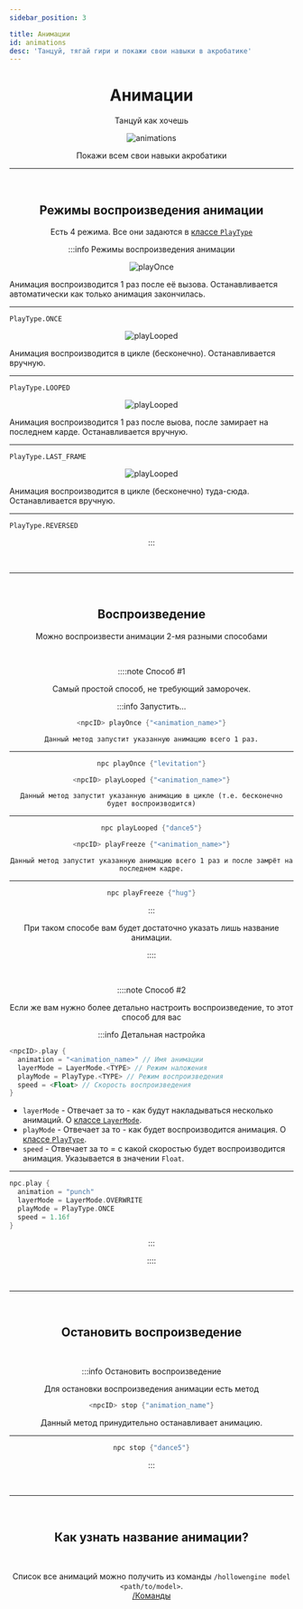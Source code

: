 ```yaml
---
sidebar_position: 3

title: Анимации
id: animations
desc: 'Танцуй, тягай гири и покажи свои навыки в акробатике'
---
```



<div align="center" style={{"position": "relative"}}>

# Анимации

Танцуй как хочешь

<link rel="preload" as="image" href="@site/static/img/doc/titles/Animations0.webp" />
<div className="show" id="mask">

![animations](@site/static/img/doc/titles/NpcAnimations0.webp "Спасибо Uertyk_ [uertyk_] за титульник")

</div>

Покажи всем свои навыки акробатики

---

<br />

<div id="dont-copy">

## Режимы воспроизведения анимации

Есть 4 режима. Все они задаются в [классе `PlayType`](../../99-resources/2-play-type.mdx)

:::info Режимы воспроизведения анимации

<Tabs>
<TabItem value="play-once" label="Одноразово" attributes={{className: tab.def}}>

<div style={{"display": "flex"}}>

<div style={{"margin": "20px", "align-items": "flex-start"}}>
<div className="play-type-show" id="play-type-mask" style={{"width": "192px"}}>

![playOnce](@site/static/img/doc/anim_play_mode/PlayOnce.gif "Спасибо @dan_bat [bat1san] за материал")

</div>
</div>
<div align="left" style={{"margin": "10px", "align-items": "flex-end", "padding": "10px"}}>

Анимация воспроизводится 1 раз после её вызова.
Останавливается автоматически как только анимация закончилась.

---

`PlayType.ONCE`

</div>
</div>

</TabItem>
<TabItem value="play-looped" label="Цикл" attributes={{className: tab.def}}>

<div style={{"display": "flex"}}>

<div style={{"margin": "20px", "align-items": "flex-start"}}>
<div className="play-type-show" id="play-type-mask" style={{"width": "192px"}}>

![playLooped](@site/static/img/doc/anim_play_mode/PlayLooped.gif "Спасибо @dan_bat [bat1san] за материал")

</div>
</div>
<div align="left" style={{"margin": "10px", "align-items": "flex-end", "padding": "10px"}}>

Анимация воспроизводится в цикле (бесконечно).
Останавливается вручную.

---

`PlayType.LOOPED`

</div>
</div>

</TabItem>
<TabItem value="play-freeze" label="Замереть" attributes={{className: tab.def}}>

<div style={{"display": "flex"}}>

<div style={{"margin": "20px", "align-items": "flex-start"}}>
<div className="play-type-show" id="play-type-mask" style={{"width": "192px"}}>

![playLooped](@site/static/img/doc/anim_play_mode/PlayFreeze.gif "Спасибо @dan_bat [bat1san] за материал")

</div>
</div>
<div align="left" style={{"margin": "10px", "align-items": "flex-end", "padding": "10px"}}>

Анимация воспроизводится 1 раз после выова, после замирает на последнем карде.
Останавливается вручную.

---

`PlayType.LAST_FRAME`

</div>
</div>

</TabItem>
<TabItem value="play-reversed" label="Реверс" attributes={{className: tab.def}}>

<div style={{"display": "flex"}}>

<div style={{"margin": "20px", "align-items": "flex-start"}}>
<div className="play-type-show" id="play-type-mask" style={{"width": "192px"}}>

![playLooped](@site/static/img/doc/anim_play_mode/PlayReversed.gif "Спасибо @dan_bat [bat1san] за материал")

</div>
</div>
<div align="left" style={{"margin": "10px", "align-items": "flex-end", "padding": "10px"}}>

Анимация воспроизводится в цикле (бесконечно) туда-сюда.
Останавливается вручную.

---

`PlayType.REVERSED`

</div>
</div>

</TabItem>
</Tabs>

:::

<br />

---

<br />

## Воспроизведение

Можно воспроизвести анимации 2-мя разными способами

<br />

::::note Способ #1

Самый простой способ, не требующий заморочек.

:::info Запустить...

<Tabs>
<TabItem value="playOnce" label="1 раз" attributes={{className: tab.def}}>

```kts
<npcID> playOnce {"<animation_name>"}
```
`Данный метод запустит указанную анимацию всего 1 раз.`

---

```kts title="Пример"
npc playOnce {"levitation"}
```

</TabItem>
<TabItem value="playLooped" label="В цикле" attributes={{className: tab.def}}>

```kts
<npcID> playLooped {"<animation_name>"}
```
`Данный метод запустит указанную анимацию в цикле (т.е. бесконечно будет воспроизводится)`

---

```kts title="Пример"
npc playLooped {"dance5"}
```

</TabItem>
<TabItem value="playFreeze" label="И замереть" attributes={{className: tab.def}}>

```kts
<npcID> playFreeze {"<animation_name>"}
```
`Данный метод запустит указанную анимацию всего 1 раз и после замрёт на последнем кадре.`

---

```kts title="Пример"
npc playFreeze {"hug"}
```

</TabItem>
</Tabs>

:::

При таком способе вам будет достаточно указать лишь название анимации.

::::

<br />

::::note Способ #2

Если же вам нужно более детально настроить воспроизведение, то этот способ для вас

:::info Детальная настройка

<div align="left">

```kts
<npcID>.play {
  animation = "<animation_name>" // Имя анимации
  layerMode = LayerMode.<TYPE> // Режим наложения
  playMode = PlayType.<TYPE> // Режим воспроизведения
  speed = <Float> // Скорость воспроизведения
}
```

- `layerMode` - Отвечает за то - как будут накладываться несколько анимаций.
О [классе `LayerMode`](../../99-resources/3-layer-mode.mdx).
- `playMode` - Отвечает за то - как будет воспроизводится анимация.
О [классе `PlayType`](../../99-resources/2-play-type.mdx).
- `speed` - Отвечает за то = с какой скоростью будет воспроизводится анимация.
Указывается в значении `Float`.

---

```kts title="Пример"
npc.play {
  animation = "punch"
  layerMode = LayerMode.OVERWRITE
  playMode = PlayType.ONCE
  speed = 1.16f
}
```

</div>

:::

::::

<br />

---

<br />

## Остановить воспроизведение

<br />

:::info Остановить воспроизведение

Для остановки воспроизведения анимации есть метод

```kts
<npcID> stop {"animation_name"}
```

Данный метод принудительно останавливает анимацию.

---

```kts title="пример"
npc stop {"dance5"}
```

:::

<br />

---

<br />

## Как узнать название анимации?

<br />

Список все анимаций можно получить из команды `/hollowengine model <path/to/model>`.  
[/Команды](../../0-begin/2-commands.mdx)

</div>

</div>